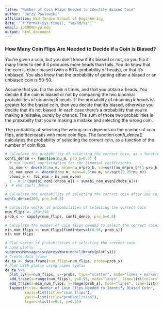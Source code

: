 ```yaml
---
title: "Number of Coin Flips Needed to Identify Biased Coin"
author: "Jerzy Pawlowski"
affiliation: NYU Tandon School of Engineering
date: '`r format(Sys.time(), "%m/%d/%Y")`'
email: jp3900@nyu.edu
output: html_document
---
```


### How Many Coin Flips Are Needed to Decide if a Coin is Biased?

You're given a coin, but you don't know if it's biased or not, so you flip it many times to see if it produces more heads than tails.  You do know that the coin is either biased (with a 60% probability of heads), or that it's unbiased.  You also know that the probability of getting either a biased or an unbiased coin is 50-50.  

Assume that you flip the coin $n$ times, and that you obtain $k$ heads.  You decide if the coin is biased or not by comparing the two binomial probabilities of obtaining $k$ heads.  If the probability of obtaining $k$ heads is greater for the biased coin, then you decide that it's biased, otherwise you decide that it's not biased.  In each case there's a probability that you're making a mistake, purely by chance.  The sum of those two probabilities is the probability that you're making a mistake and selecting the wrong coin.  

The probability of selecting the wrong coin depends on the number of coin flips, and decreases with more coin flips.  The function $confi\_dence()$ calculates the probability of selecting the correct coin, as a function of the number of coin flips.  

```r
# Calculate the probability of selecting the correct coin, as a function of the number of coin flips.
confi_dence <- function(nu_m, pro_b=0.6) {
  # use normal approximation for the binomial coefficients.
  bi_nom <- dnorm(0:nu_m, mean=nu_m*pro_b, sd=sqrt(nu_m*pro_b*(1-pro_b)))
  bi_nom_even <- dnorm(0:nu_m, mean=0.5*nu_m, sd=sqrt(0.25*nu_m))
  choos_e <- (bi_nom > bi_nom_even)
  1 - 0.5*(sum(bi_nom[!choos_e]) + sum(bi_nom_even[choos_e]))
}  # end confi_dence

# Calculate the probability of selecting the correct coin after 200 coin flips
confi_dence(200, pro_b=0.6)

# Calculate vector of probabilities of selecting the correct coin
num_flips <- 250:270
prob_s <- sapply(num_flips, confi_dence, pro_b=0.6)

# Calculate the number of coin flips needed to select the correct coin, with 95% confidence
min_num_flips <- num_flips[findInterval(0.95, prob_s)]
min_num_flips

# Plot vector of probabilities of selecting the correct coin
# Load plotly
suppressMessages(suppressWarnings(library(plotly)))
# Create data frame
da_ta <- data.frame(num_flips=num_flips, probs=prob_s)
# Plot with plotly using pipes syntax
da_ta %>% 
  plot_ly(x=~num_flips, y=~probs, type="scatter", mode="lines + markers", name="probability") %>% 
  add_trace(x=range(num_flips), y=0.95, mode="lines", line=list(color="red"), name="95% confidence") %>% 
  add_trace(x=min_num_flips, y=range(prob_s), mode="lines", line=list(color="green"), name=paste(min_num_flips, "coin flips")) %>% 
  layout(title="Number of Coin Flips Needed to Identify Biased Coin", 
         xaxis=list(title="coin flips"),
         yaxis=list(title="probabilities"),
         legend=list(x=0.1, y=0.1))
```


